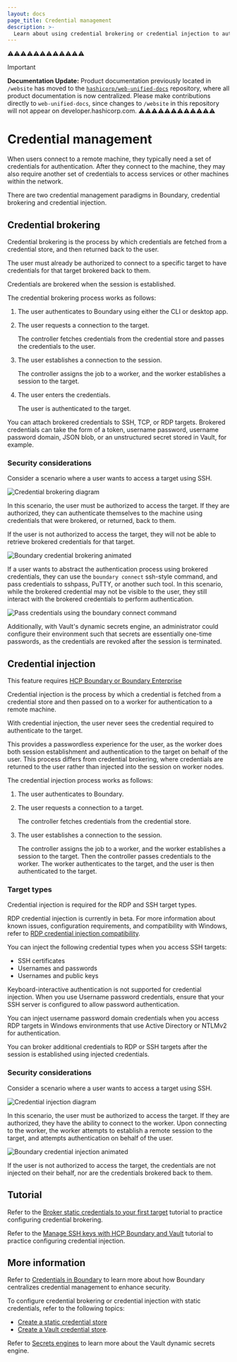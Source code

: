 ```yaml
---
layout: docs
page_title: Credential management
description: >-
  Learn about using credential brokering or credential injection to authenticate users. Understand the benefits and security considerations of each method.
---
```


⚠️⚠️⚠️⚠️⚠️⚠️⚠️⚠️⚠️⚠️⚠️⚠️
> [!IMPORTANT]  
> **Documentation Update:** Product documentation previously located in `/website` has moved to the [`hashicorp/web-unified-docs`](https://github.com/hashicorp/web-unified-docs) repository, where all product documentation is now centralized. Please make contributions directly to `web-unified-docs`, since changes to `/website` in this repository will not appear on developer.hashicorp.com.
⚠️⚠️⚠️⚠️⚠️⚠️⚠️⚠️⚠️⚠️⚠️⚠️

# Credential management

When users connect to a remote machine, they typically need a set of credentials for authentication.
After they connect to the machine, they may also require another set of credentials to access services or other machines within the network.

There are two credential management paradigms in Boundary, credential brokering and credential injection.

## Credential brokering

Credential brokering is the process by which credentials are fetched from a credential store, and then returned back to the user.

The user must already be authorized to connect to a specific target to have credentials for that target brokered back to them.

Credentials are brokered when the session is established.

The credential brokering process works as follows:

1. The user authenticates to Boundary using either the CLI or desktop app.
1. The user requests a connection to the target.

   The controller fetches credentials from the credential store and passes the credentials to the user.
1. The user establishes a connection to the session.

   The controller assigns the job to a worker, and the worker establishes a session to the target.
1. The user enters the credentials.

   The user is authenticated to the target.

You can attach brokered credentials to SSH, TCP, or RDP targets.
Brokered credentials can take the form of a token, username password, username password domain, JSON blob, or an unstructured secret stored in Vault, for example.

### Security considerations

Consider a scenario where a user wants to access a target using SSH.

![Credential brokering diagram](/img/credential-brokering.png)

In this scenario, the user must be authorized to access the target.
If they are authorized, they can authenticate themselves to the machine using credentials that were brokered, or returned, back to them.

If the user is not authorized to access the target, they will not be able to retrieve brokered credentials for that target.

  <img
    type="image/gif"
    src="https://www.datocms-assets.com/2885/1681998722-boundary-credential-brokering-animated.gif"
    alt="Boundary credential brokering animated"
  />

If a user wants to abstract the authentication process using brokered credentials, they can use the `boundary connect` ssh-style command, and pass credentials to sshpass, PuTTY, or another such tool.
In this scenario, while the brokered credential may not be visible to the user, they still interact with the brokered credentials to perform authentication.

  <img
    type="image/gif"
    src="https://www.datocms-assets.com/2885/1681998732-boundary-terminal.gif"
    alt="Pass credentials using the boundary connect command"
  />

Additionally, with Vault's dynamic secrets engine, an administrator could configure their environment such that secrets are essentially one-time passwords, as the credentials are revoked after the session is terminated.

## Credential injection

<EnterpriseAlert product="boundary">This feature requires <a href="https://www.hashicorp.com/products/boundary">HCP Boundary or Boundary Enterprise</a></EnterpriseAlert>

Credential injection is the process by which a credential is fetched from a credential store and then passed on to a worker for authentication to a remote machine.

With credential injection, the user never sees the credential required to authenticate to the target.

This provides a passwordless experience for the user, as the worker does both session establishment and authentication to the target on behalf of the user.
This process differs from credential brokering, where credentials are returned to the user rather than injected into the session on worker nodes.

The credential injection process works as follows:

1. The user authenticates to Boundary.
1. The user requests a connection to a target.

   The controller fetches credentials from the credential store.
1. The user establishes a connection to the session.

   The controller assigns the job to a worker, and the worker establishes a session to the target.
   Then the controller passes credentials to the worker.
   The worker authenticates to the target, and the user is then authenticated to the target.

### Target types

Credential injection is required for the RDP and SSH target types.

<Note>

RDP credential injection is currently in beta.
For more information about known issues, configuration requirements, and compatibility with Windows, refer to [RDP credential injection compatibility](/boundary/docs/credentials/rdp-testing-and-compatibility-matrix).

</Note>

You can inject the following credential types when you access SSH targets:

- SSH certificates
- Usernames and passwords
- Usernames and public keys

Keyboard-interactive authentication is not supported for credential injection.
When you use Username password credentials, ensure that your SSH server is configured to allow password authentication.

You can inject username password domain credentials when you access RDP targets in Windows environments that use Active Directory or NTLMv2 for authentication.

You can broker additional credentials to RDP or SSH targets after the session is established using injected credentials.

### Security considerations

Consider a scenario where a user wants to access a target using SSH.

![Credential injection diagram](/img/credential-injection.png)

In this scenario, the user must be authorized to access the target.
If they are authorized, they have the ability to connect to the worker.
Upon connecting to the worker, the worker attempts to establish a remote session to the target, and attempts authentication on behalf of the user.

  <img
    type="image/gif"
    src="https://www.datocms-assets.com/2885/1681998728-boundary-credential-injection-animated.gif"
    alt="Boundary credential injection animated"
  />

If the user is not authorized to access the target, the credentials are not injected on their behalf, nor are the credentials brokered back to them.

## Tutorial

Refer to the [Broker static credentials to your first target](/boundary/tutorials/get-started-hcp/hcp-getting-started-credentials) tutorial to practice configuring credential brokering.

Refer to the [Manage SSH keys with HCP Boundary and Vault](/boundary/tutorials/hcp-administration/hcp-ssh-cred-injection) tutorial to practice configuring credential injection.

## More information

Refer to [Credentials in Boundary](/boundary/docs/credentials) to learn more about how Boundary centralizes credential management to enhance security.

To configure credential brokering or credential injection with static credentials, refer to the following topics:

- [Create a static credential store](/boundary/docs/credentials/static-cred-boundary)
- [Create a Vault credential store](/boundary/docs/credentials/static-cred-vault).

Refer to [Secrets engines](/vault/docs/secrets) to learn more about the Vault dynamic secrets engine.